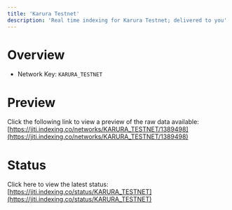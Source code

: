 ```yaml
---
title: 'Karura Testnet'
description: 'Real time indexing for Karura Testnet; delivered to you'
---
```


# Overview
- Network Key: `KARURA_TESTNET`

# Preview
Click the following link to view a preview of the raw data available: [https://jiti.indexing.co/networks/KARURA_TESTNET/1389498](https://jiti.indexing.co/networks/KARURA_TESTNET/1389498)

# Status
Click here to view the latest status: [https://jiti.indexing.co/status/KARURA_TESTNET](https://jiti.indexing.co/status/KARURA_TESTNET)
